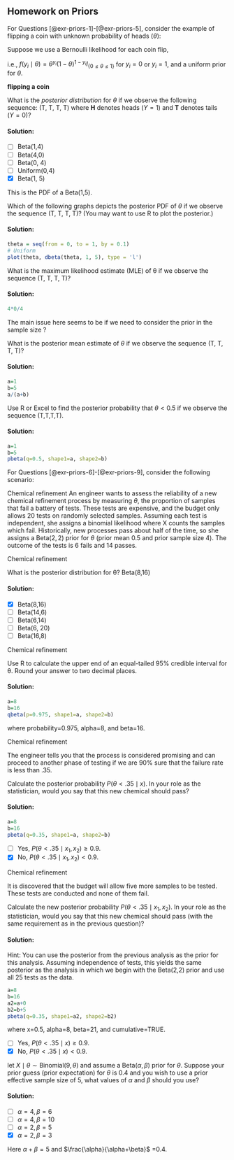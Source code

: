 
## Homework on Priors

For Questions [@exr-priors-1]-[@exr-priors-5], consider the example of flipping a coin with unknown probability of heads ($θ$):

Suppose we use a Bernoulli likelihood for each coin flip,

i.e., $f(y_i \mid \theta) = \theta^{y_i} (1-\theta)^{1-y_i} I_{\{ 0 \le \theta \le 1 \}}$ for $y_i=0$ or $y_i=1$, and a uniform prior for $θ$.

::: {#exr-priors-1}
[**flipping a coin**]{.column-margin}

What is the *posterior distribution* for $θ$ if we observe the following sequence: (T, T, T, T) where **H** denotes heads $(Y=1)$ and **T** denotes tails $(Y=0)$?
:::

::: {.solution .callout-tip collapse="true"}
#### Solution:

-   [ ] Beta(1,4)
-   [ ] Beta(4,0)
-   [ ] Beta(0, 4)
-   [ ] Uniform(0,4)
-   [x] Beta(1, 5)

This is the PDF of a Beta(1,5).
:::

::: {#exr-priors-2}
Which of the following graphs depicts the posterior PDF of $θ$ if we observe the sequence (T, T, T, T)? (You may want to use R to plot the posterior.)
:::

::: {.solution .callout-tip collapse="true"}
#### Solution:

```R
theta = seq(from = 0, to = 1, by = 0.1)
# Uniform
plot(theta, dbeta(theta, 1, 5), type = 'l')
```
:::

::: {#exr-priors-3}
What is the maximum likelihood estimate (MLE) of θ if we observe the sequence (T, T, T, T)?
:::

::: {.solution .callout-tip collapse="true"}
#### Solution:

```R
4*0/4
```

The main issue here seems to be if we need to consider the prior in the sample size ?
:::

::: {#exr-priors-4}
What is the posterior mean estimate of $\theta$ if we observe the sequence (T, T, T, T)?
:::

::: {.solution .callout-tip collapse="true"}
#### Solution:

```R
a=1
b=5
a/(a+b)
```
:::

::: {#exr-priors-5}
Use R or Excel to find the posterior probability that $θ<0.5$ if we observe the sequence (T,T,T,T).
:::

::: {.solution .callout-tip collapse="true"}
#### Solution:

```R
a=1
b=5
pbeta(q=0.5, shape1=a, shape2=b)
```
:::

For Questions [@exr-priors-6]-[@exr-priors-9], consider the following scenario:

[Chemical refinement]{.column-margin} An engineer wants to assess the reliability of a new chemical refinement process by measuring $θ$, the proportion of samples that fail a battery of tests. These tests are expensive, and the budget only allows 20 tests on randomly selected samples. Assuming each test is independent, she assigns a binomial likelihood where X counts the samples which fail. Historically, new processes pass about half of the time, so she assigns a $\text{Beta}(2,2)$ prior for $θ$ (prior mean 0.5 and prior sample size 4). The outcome of the tests is 6 fails and 14 passes.

::: {#exr-priors-6}
[Chemical refinement]{.column-margin}

What is the posterior distribution for θ? Beta(8,16)
:::

::: {.solution .callout-tip collapse="true"}
#### Solution:

-   [x] Beta(8,16)
-   [ ] Beta(14,6)
-   [ ] Beta(6,14)
-   [ ] Beta(6, 20)
-   [ ] Beta(16,8)
:::

::: {#exr-priors-7}
[Chemical refinement]{.column-margin}

Use R to calculate the upper end of an equal-tailed 95% credible interval for θ. Round your answer to two decimal places.
:::

::: {.solution .callout-tip collapse="true"}
#### Solution:

```R
a=8
b=16
qbeta(p=0.975, shape1=a, shape2=b)
```

where probability=0.975, alpha=8, and beta=16.
:::

::: {#exr-priors-8}
[Chemical refinement]{.column-margin}

The engineer tells you that the process is considered promising and can proceed to another phase of testing if we are 90% sure that the failure rate is less than .35.

Calculate the posterior probability $P(\theta < .35 \mid x)$. In your role as the statistician, would you say that this new chemical should pass?
:::

::: {.solution .callout-tip collapse="true"}
#### Solution:

```R
a=8
b=16
pbeta(q=0.35, shape1=a, shape2=b)
```

-   [ ] Yes, $P(θ<.35 \mid x_1,x_2)≥0.9$.
-   [x] No, $P(θ<.35 \mid x_1,x_2)<0.9$.
:::

::: {#exr-priors-9}
[Chemical refinement]{.column-margin}

It is discovered that the budget will allow five more samples to be tested. These tests are conducted and none of them fail.

Calculate the new posterior probability $P(\theta < .35 \mid x_1, x_2)$. In your role as the statistician, would you say that this new chemical should pass (with the same requirement as in the previous question)?
:::

::: {.solution .callout-tip collapse="true"}
#### Solution:

Hint: You can use the posterior from the previous analysis as the prior for this analysis. Assuming independence of tests, this yields the same posterior as the analysis in which we begin with the Beta(2,2) prior and use all 25 tests as the data.

```R
a=8
b=16
a2=a+0
b2=b+5
pbeta(q=0.35, shape1=a2, shape2=b2)
```

where x=0.5, alpha=8, beta=21, and cumulative=TRUE.

-   [ ] Yes, $P(θ<.35 \mid x)≥0.9$.
-   [x] No, $P(θ<.35 \mid x)<0.9$.
:::

::: {#exr-priors-10}
let $X \mid \theta \sim \text{Binomial}(9, \theta)$ and assume a $\text{Beta}(\alpha,\beta)$ prior for $\theta$. Suppose your prior guess (prior expectation) for $θ$ is 0.4 and you wish to use a prior effective sample size of 5, what values of $α$ and $β$ should you use?
:::

::: {.solution .callout-tip collapse="true"}
#### Solution:

-   [ ] $α=4, β=6$
-   [ ] $α=4, β=10$
-   [ ] $α=2, β=5$
-   [x] $α=2, β=3$

Here $α+β=5$ and $\frac{\alpha}{\alpha+\beta}$ =0.4.
:::

